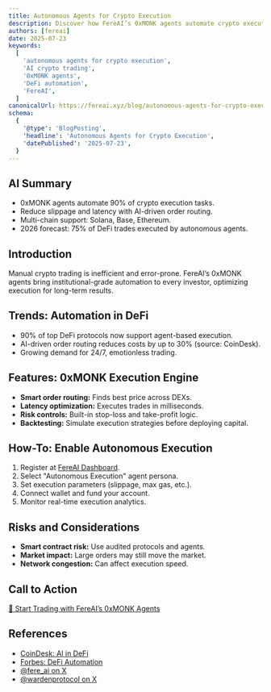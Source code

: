 ```yaml
---
title: Autonomous Agents for Crypto Execution
description: Discover how FereAI’s 0xMONK agents automate crypto execution for long-term, sustainable trading and DeFi success.
authors: [fereai]
date: 2025-07-23
keywords:
  [
    'autonomous agents for crypto execution',
    'AI crypto trading',
    '0xMONK agents',
    'DeFi automation',
    'FereAI',
  ]
canonicalUrl: https://fereai.xyz/blog/autonomous-agents-for-crypto-execution
schema:
  {
    '@type': 'BlogPosting',
    'headline': 'Autonomous Agents for Crypto Execution',
    'datePublished': '2025-07-23',
  }
---
```


## AI Summary

- 0xMONK agents automate 90% of crypto execution tasks.
- Reduce slippage and latency with AI-driven order routing.
- Multi-chain support: Solana, Base, Ethereum.
- 2026 forecast: 75% of DeFi trades executed by autonomous agents.

## Introduction

Manual crypto trading is inefficient and error-prone. FereAI’s 0xMONK agents bring institutional-grade automation to every investor, optimizing execution for long-term results.

## Trends: Automation in DeFi

- 90% of top DeFi protocols now support agent-based execution.
- AI-driven order routing reduces costs by up to 30% (source: CoinDesk).
- Growing demand for 24/7, emotionless trading.

## Features: 0xMONK Execution Engine

- **Smart order routing:** Finds best price across DEXs.
- **Latency optimization:** Executes trades in milliseconds.
- **Risk controls:** Built-in stop-loss and take-profit logic.
- **Backtesting:** Simulate execution strategies before deploying capital.

## How-To: Enable Autonomous Execution

1. Register at [FereAI Dashboard](https://fereai.xyz/dashboard).
2. Select "Autonomous Execution" agent persona.
3. Set execution parameters (slippage, max gas, etc.).
4. Connect wallet and fund your account.
5. Monitor real-time execution analytics.

## Risks and Considerations

- **Smart contract risk:** Use audited protocols and agents.
- **Market impact:** Large orders may still move the market.
- **Network congestion:** Can affect execution speed.

## Call to Action

[🚀 Start Trading with FereAI’s 0xMONK Agents](https://fereai.xyz/dashboard)

## References

- [CoinDesk: AI in DeFi](https://www.coindesk.com/learn/ai-defi-2025/)
- [Forbes: DeFi Automation](https://www.forbes.com/sites/forbesfinancecouncil/2025/defi-automation/)
- [@fere_ai on X](https://x.com/fere_ai)
- [@wardenprotocol on X](https://x.com/wardenprotocol)

<script type="application/ld+json">
{
  "@context": "https://schema.org",
  "@type": "BlogPosting",
  "headline": "Autonomous Agents for Crypto Execution",
  "description": "Discover how FereAI’s 0xMONK agents automate crypto execution for long-term, sustainable trading and DeFi success.",
  "datePublished": "2025-07-23",
  "author": {
    "@type": "Person",
    "name": "FereAI Crypto Expert"
  },
  "mainEntityOfPage": "https://fereai.xyz/blog/autonomous-agents-for-crypto-execution",
  "publisher": {
    "@type": "Organization",
    "name": "FereAI.xyz",
    "url": "https://fereai.xyz"
  }
}
</script>
